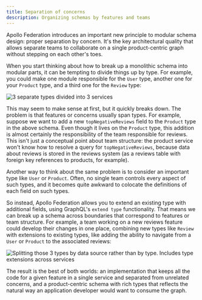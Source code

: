 ```yaml
---
title: Separation of concerns
description: Organizing schemas by features and teams
---
```


Apollo Federation introduces an important new principle to modular schema design: proper separation by concern. It's the key architectural quality that allows separate teams to collaborate on a single product-centric graph without stepping on each other's toes.

When you start thinking about how to break up a monolithic schema into modular parts, it can be tempting to divide things up by type. For example, you could make one module responsible for the `User` type, another one for your `Product` type, and a third one for the `Review` type:

![3 separate types divided into 3 services](../images/composition_schema-1.png)

This may seem to make sense at first, but it quickly breaks down. The problem is that features or concerns usually span types. For example, suppose we want to add a new `topNegativeReviews` field to the `Product` type in the above schema. Even though it lives on the `Product` type, this addition is almost certainly the responsibility of the team responsible for reviews. This isn't just a conceptual point about team structure: the product service won't know how to resolve a query for `topNegativeReviews`, because data about reviews is stored in the reviews system (as a reviews table with foreign key references to products, for example).

Another way to think about the same problem is to consider an important type like `User` or `Product`. Often, no single team controls every aspect of such types, and it becomes quite awkward to colocate the definitions of each field on such types.

So instead, Apollo Federation allows you to extend an existing type with additional fields, using GraphQL's `extend type` functionality. That means we can break up a schema across boundaries that correspond to features or team structure. For example, a team working on a new reviews feature could develop their changes in one place, combining new types like `Review` with extensions to existing types, like adding the ability to navigate from a `User` or `Product` to the associated reviews:

![Splitting those 3 types by data source rather than by type. Includes type extensions across services](../images/composition_schema-2.png)

The result is the best of both worlds: an implementation that keeps all the code for a given feature in a single service and separated from unrelated concerns, and a product-centric schema with rich types that reflects the natural way an application developer would want to consume the graph.
